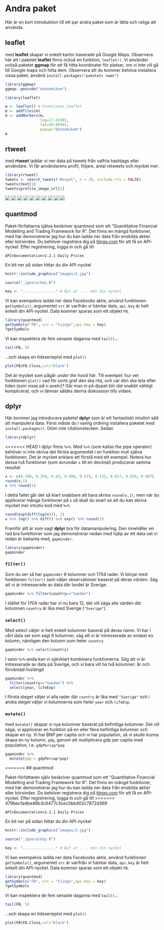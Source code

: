 
# Andra paket
Här är en kort introduktion till ett par andra paket som är lätta och roliga att använda.


## leaflet

med **leaflet** skapar vi enkelt kartor baserade på Google Maps. Observera här att i paketet **leaflet** finns också en funktion, `leaflet()`. Vi använder också paketet **ggmap** för att få hitta koordinater för platser, om vi inte vill gå till Google maps och hitta dem. Observera att du kommer behöva installera vissa paket, använd `install.packages("paketets namn")`

```r
library(ggmap)
ggmap::geocode("ekonomikum")
```


```r
library(leaflet)

m <- leaflet() # Funktionen leaflet
m <- addTiles(m)
m <- addMarkers(m,
                lng=17.61982,
                lat=59.85945,
                popup="Ekonomikum")
m
```

## rtweet
med **rtweet** laddar vi ner data på tweets från valfria hashtags eller användare. Vi får användarens profil, följare, antal retweets och mycket mer.


```r
library(rtweet)
tweets <- search_tweets("#svpol", n = 10, include_rts = FALSE)
tweets$text[1]
tweets$profile_image_url[1]
```

![](`r tweets$profile_image_url[1]`)
![](`r tweets$profile_image_url[2]`)
![](`r tweets$profile_image_url[3]`)
![](`r tweets$profile_image_url[4]`)
![](`r tweets$profile_image_url[5]`)
![](`r tweets$profile_image_url[6]`)
![](`r tweets$profile_image_url[7]`)
![](`r tweets$profile_image_url[8]`)
![](`r tweets$profile_image_url[9]`)
![](`r tweets$profile_image_url[10]`)



## quantmod

Paket-författarna själva beskriver quantmod som ett "Quantitative Financial Modelling and Trading Framework for R". Det finns en mängd funktioner, med här demonstrerar jag hur du kan ladda ner data från enskilda aktier eller börsindex. Du behöver registrera dig på [tiingo.com](https://www.tiingo.com/) för att få en API-nyckel. Efter registrering, logga in och gå till

`API>Documentation>2.2.1 Daily Prices`

En bit ner på sidan hittar du din API-nyckel

```r
knitr::include_graphics("images/2.jpg")
```


```r
source("_ignore/key.R")
```


```r
key <- "..............." # Byt ut .... mot din nyckel
```

Vi kan exempelvis ladda ner data Facebooks aktie, använd funktionen `getSymbols()`,
argumentet `src` är varifrån vi hämtar data, `api.key` är helt enkelt din API-nyckel. Data kommer sparas som ett objekt `FB`.

```r
library(quantmod)
getSymbols("FB", src = "tiingo",api.key = key) 
?getSymbols
```

Vi kan inspektera de fem senaste dagarna med `tail()`...

```r
tail(FB, 5)
```

...och skapa en tidsserieplot med `plot()`

```r
plot(FB$FB.Close,col="black")
```

Det är mycket som pågår *under the hood* här. Till exempel: hur vet funktionen `plot()` vad för sorts graf den ska rita, och var den ska leta efter tiden (som visas på x-axeln)? Går man in på djupet blir det snabbt väldigt komplicerat, och vi lämnar såldes denna diskussion tills vidare.

## dplyr

Här kommer jag introducera paketet **dplyr** som är ett fantastiskt intuitivt sätt att manipulera data. Först måste du i vanlig ordning installera paketet med `install.packages()`. Glöm inte citationstecken. Sedan

```r
library(dplyr)
```

<<<<<<< HEAD
I dplyr finns ` %>% `. Med ` %>% ` (som kallas the pipe operator) behöver vi inte skriva det första argumentet i en funktion inuti själva funktionen. Det är mycket enklare att förstå med ett exempel. Notera hur dessa två funktioner (som avrundar `x` till en decimal) producerar samma resultat

```r
x <- c(0.109, 0.359, 0.63, 0.996, 0.515, 0.142, 0.017, 0.829, 0.907)
round(x,1)
x %>% round(1)
```

I detta fallet går det så klart snabbare att bara skriva `round(x,1)`, men när du applicerar många funktioner på `x` så skall du snart se att du kan skriva mycket mer intuitiv kod med ` %>% ` 

```r
round(exp(diff(log(x))), 1)
x %>% log() %>% diff() %>% exp() %>% round(1)
```

Framför allt är som sagt **dplyr** bra för datamanipulering. Den innehåller en rad bra funkltioner som jag demonstrerar nedan med hjälp av ett data set vi redan är bekanta med, `gapminder`. 
```r
library(gapminder)
gapminder
```

### `filter()`
Som du ser så har `gapminder` 6 kolumner och 1704 rader. Vi börjar med funktionen `filter()` som väljer observationer baserat på deras *värden*. Säg att vi är intresserade av data där landet är Sverige.

```r
gapminder %>% filter(country=="Sweden")
```

I stället för 1704 rader har vi nu bara 12, det vill säga alla värden där kolumnen `country` är lika med Sverige (`"Sverige"`).

### `select()`

Med select väljer vi helt enkelt kolumner baserat på deras namn. Vi har i vårt data set som sagt 6 kolumner, säg att vi är intresserade av endast en kolumn, nämligen den kolumn som heter `country`

```r
gapminder %>% select(country)
```

I sann ` %>% `-anda kan vi självklart kombinera funktionerna. Säg att vi är intresserade av data på Sverige, och vi bara vill ha två kolumner: år och förväntad livslängd

```r
gapminder %>%
  filter(country=="Sweden") %>% 
  select(year, lifeExp)
```

I första steget väljer vi alla rader där `country` är lika med `"Sverige"` och i andra steget väljer vi kolumnerna som heter `year` och `lifeExp`.


### `mutate()`
med `mutate()` skapar vi nya kolumner baserat på befintliga kolumner. Det vill säga, vi applicerar en funktion på en eller flera befintliga kolumner och skapar en ny. Vi har BNP per capita och vi har population, så vi skulle kunna skapa en ny kolumn, `gdp`, genom att multiplicera gdp per capita med population, i.e. `gdpPercap*pop`

```r
gapminder %>% 
  mutate(gdp = gdpPercap*pop)
```
=======
## quantmod

Paket-författaren själv beskriver quantmod som ett "Quantitative Financial Modelling and Trading Framework for R". Det finns en mängd funktioner, med här demonstrerar jag hur du kan ladda ner data från enskilda aktier eller börsindex. Du behöver registrera dig på [tiingo.com](https://www.tiingo.com/) för att få en API-nyckel. Efter registrering, logga in och gå till
>>>>>>> 479becfa4be46b3c6477c3cec0bb402c7872d369

`API>Documentation>2.2.1 Daily Prices`

En bit ner på sidan hittar du din API-nyckel

```r
knitr::include_graphics("images/2.jpg")
```


```r
source("_ignore/key.R")
```


```r
key <- "..............." # Byt ut .... mot din nyckel
```

Vi kan exempelvis ladda ner data Facebooks aktie, använd funktionen `getSymbols()`,
argumentet `src` är varifrån vi hämtar data, `api.key` är helt enkelt din API-nyckel. Data kommer sparas som ett objekt `FB`.

```r
library(quantmod)
getSymbols("FB", src = "tiingo",api.key = key) 
?getSymbols
```

Vi kan inspektera de fem senaste dagarna med `tail()`...

```r
tail(FB, 5)
```

...och skapa en tidsserieplot med `plot()`

```r
plot(FB$FB.Close,col="black")
```

